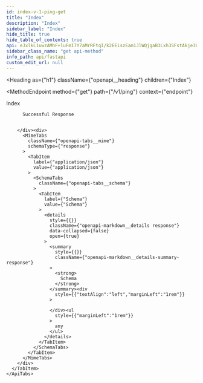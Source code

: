 ```yaml
---
id: index-v-1-ping-get
title: "Index"
description: "Index"
sidebar_label: "Index"
hide_title: true
hide_table_of_contents: true
api: eJxlkL1uwzAMhF+luFmI7Y7aMrRFtqI/k2EEiszEam1JlWQjgaB3Lxh3SFstAkje3UdmOE9BJePsroeEsT2d90uz98ae9idKEAgUvbORImTGfV3z11PUwXjWQeJ11ppiPM7j3cvPMAS0s4ls4nHl/Wj0Nab6iKzJiHqgSUHmwk/8sdwxCAQmSoNjspXFqzRAolqaigkhYOzRsV0yaSRIPKqYts87CCwU4mpWb5pNjSLgXUyTusZbNdFNzq/0jHTx3E10TpUflbGsnsPIvZWhxdIwEFN0AoOLiYs5H1Sk9zCWwuWvmcIFsu0EFhWMOjBj2xWBgVRPAbLN+KQLJLZak+cdFzXOHP7vaKW7ucfTwxtK+QZfR5cG
sidebar_class_name: "get api-method"
info_path: api/fastapi
custom_edit_url: null
---
```



<Heading
  as={"h1"}
  className={"openapi__heading"}
  children={"Index"}
>
</Heading>

<MethodEndpoint
  method={"get"}
  path={"/v1/ping"}
  context={"endpoint"}
>
  
</MethodEndpoint>



Index

<div>
  <div>
    <ApiTabs
      label={undefined}
      id={undefined}
    >
      <TabItem
        label={"200"}
        value={"200"}
      >
        <div>
          
          
          Successful Response
          
          
        </div><div>
          <MimeTabs
            className={"openapi-tabs__mime"}
            schemaType={"response"}
          >
            <TabItem
              label={"application/json"}
              value={"application/json"}
            >
              <SchemaTabs
                className={"openapi-tabs__schema"}
              >
                <TabItem
                  label={"Schema"}
                  value={"Schema"}
                >
                  <details
                    style={{}}
                    className={"openapi-markdown__details response"}
                    data-collapsed={false}
                    open={true}
                  >
                    <summary
                      style={{}}
                      className={"openapi-markdown__details-summary-response"}
                    >
                      <strong>
                        Schema
                      </strong>
                    </summary><div
                      style={{"textAlign":"left","marginLeft":"1rem"}}
                    >
                      
                    </div><ul
                      style={{"marginLeft":"1rem"}}
                    >
                      any
                    </ul>
                  </details>
                </TabItem>
              </SchemaTabs>
            </TabItem>
          </MimeTabs>
        </div>
      </TabItem>
    </ApiTabs>
  </div>
</div>
      